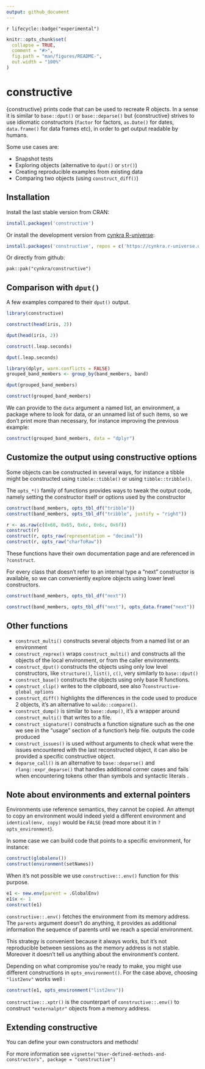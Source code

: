 ```yaml
---
output: github_document
---
```


<!-- README.md is generated from README.Rmd. Please edit that file -->

`r lifecycle::badge("experimental")`

```r
knitr::opts_chunk$set(
  collapse = TRUE,
  comment = "#>",
  fig.path = "man/figures/README-",
  out.width = "100%"
)
```

# constructive 

{constructive} prints code that can be used to recreate R objects. In a sense it
is similar to `base::dput()` or `base::deparse()` but {constructive} strives to use idiomatic constructors
(`factor` for factors, `as.Date()` for dates, `data.frame()` for data frames etc),
in order to get output readable by humans.

Some use cases are: 

* Snapshot tests
* Exploring objects (alternative to `dput()` or `str()`)
* Creating reproducible examples from existing data
* Comparing two objects (using `construct_diff()`)

## Installation

Install the last stable version from CRAN:

```r
install.packages('constructive')
```

Or install the development version from [cynkra R-universe](https://cynkra.r-universe.dev):

```r
install.packages('constructive', repos = c('https://cynkra.r-universe.dev', 'https://cloud.r-project.org'))
```

Or directly from github:

```
pak::pak("cynkra/constructive")
```

## Comparison with `dput()`

A few examples compared to their `dput()` output.

```r
library(constructive)

construct(head(iris, 2))

dput(head(iris, 2))

construct(.leap.seconds)

dput(.leap.seconds)

library(dplyr, warn.conflicts = FALSE)
grouped_band_members <- group_by(band_members, band)

dput(grouped_band_members)

construct(grouped_band_members)
```

We can provide to the `data` argument a named list, an environment, a package where to look
for data, or an unnamed list of such items, so we don't print more than necessary, for instance improving the previous example:

```r
construct(grouped_band_members, data = "dplyr")
```

## Customize the output using constructive options

Some objects can be constructed in several ways, for instance a tibble
might be constructed using `tibble::tibble()` or using `tibble::tribble()`.

The `opts_*()` family of functions provides ways to tweak the output code, namely
setting the constructor itself or options used by the constructor

```r
construct(band_members, opts_tbl_df("tribble"))
construct(band_members, opts_tbl_df("tribble", justify = "right"))

r <- as.raw(c(0x68, 0x65, 0x6c, 0x6c, 0x6f))
construct(r)
construct(r, opts_raw(representation = "decimal"))
construct(r, opts_raw("charToRaw"))
```

These functions have their own documentation page and are referenced in `?construct`.

For every class that doesn't refer to an internal type a "next" constructor is
available, so we can conveniently explore objects using lower level constructors.

```r
construct(band_members, opts_tbl_df("next"))

construct(band_members, opts_tbl_df("next"), opts_data.frame("next"))
```
## Other functions

* `construct_multi()` constructs several objects from a named list or an environment
* `construct_reprex()` wraps `construct_multi()`  and constructs all
  the objects of the local environment, or from the caller environments.
* `construct_dput()` constructs the objects using only low level constructors,
   like `structure()`, `list()`, `c()`, very similarly to `base::dput()`
* `construct_base()` constructs the objects using only base R functions.
* `construct_clip()` writes to the clipboard, see also ?`constructive-global_options`
* `construct_diff()` highlights the differences in the code used to produce 2 objects,
  it's an alternative to `waldo::compare()`.
* `construct_dump()` is similar to `base::dump()`, it's a wrapper around `construct_multi()`
  that writes to a file.
* `construct_signature()` constructs a function signature such as the one we see in the
  "usage" section of a function's help file.
outputs the code produced  
* `construct_issues()` is used without arguments to check what were the issues encountered
  with the last reconstructed object, it can also be provided a specific constructive object.
* `deparse_call()` is an alternative to `base::deparse()` and `rlang::expr_deparse()` that 
  handles additional corner cases and fails when encountering tokens other than symbols 
  and syntactic literals .

## Note about environments and external pointers

Environments use reference semantics, they cannot be copied.
An attempt to copy an environment would indeed yield a different environment and `identical(env, copy)` would be `FALSE`
(read more about it in `?opts_environment`).

In some case we can build code that points to a specific environment, for instance:

```r
construct(globalenv())
construct(environment(setNames))
```

When it's not possible we use `constructive::.env()` function for this purpose.

```r
e1 <- new.env(parent = .GlobalEnv)
e1$x <- 1
construct(e1)
```

`constructive::.env()`  fetches the environment from its memory address. The `parents`
argument doesn't do anything, it provides as additional information the sequence 
of parents until we reach a special environment.

This strategy is convenient because it always works, but it's not reproducible
between sessions as the memory address is not stable. Moreover it doesn't tell
us anything about the environment's content.

Depending on what compromise you're ready to make, you might use different
constructions in `opts_environment()`. For the case above, choosing `"list2env"`
works well :

```r
construct(e1, opts_environment("list2env"))
```

`constructive::.xptr()` is the counterpart of `constructive::.env()`
to construct `"externalptr"` objects from a memory address.

## Extending constructive

You can define your own constructors and methods! 

For more information see `vignette("User-defined-methods-and-constructors", package = "constructive")`
